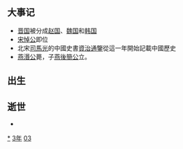 {{yearTOC|-403|[[周威烈王|周威烈王]]二十三年 [[魯穆公|魯穆公]]十三年 [[齊康公|齊康公]]二年 [[晉烈公|晉烈公]]十三年 [[趙烈侯|趙烈侯]]六年 [[魏文侯|魏文侯]]二十二年 [[韓景侯|韓景侯]]六年 [[秦簡公|秦簡公]]十二年 [[楚聲王|楚聲王]]五年 [[宋悼公|宋悼公]]元年 [[衛慎公|衛慎公]]十二年 [[鄭繻公|鄭繻公]]二十年 [[燕後簡公|燕後簡公]]十二年 [[越王翳|越王翳]]八年}}

== 大事记 ==
*[[晋国|晋国]]被分成[[赵国|赵国]]、[[魏国_(战国)|魏国]]和[[韩国_(诸侯)|韩国]]
*[[宋悼公|宋悼公]]即位
*北宋[[司馬光|司馬光]]的中國史書[[資治通鑒|資治通鑒]]從這一年開始記載中國歷史
*[[燕湣公|燕湣公]]薨，子[[燕後簡公|燕後簡公]]立。

== 出生 ==

== 逝世 ==
{{Wikisource year mention}}
*

[[Category:前403年|*]]
[[Category:前400年代|3年]]
[[Category:前5世纪各年|03]]